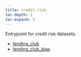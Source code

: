 ```yaml
---
title: credit_risk
toc-depth: 3
toc-expand: 3
---
```


Entrypoint for credit risk datasets.








- [lending_club](credit_risk/lending_club.qmd)
- [lending_club_bias](credit_risk/lending_club_bias.qmd)

